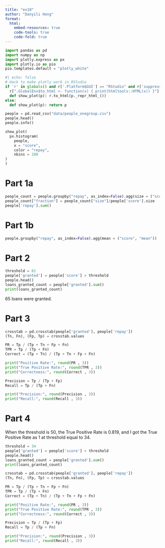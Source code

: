 ```yaml
---
title: "ex10"
author: "Danyili Hong"
format:
  html:
    embed-resources: true
    code-tools: true
    code-fold: true
---
```


```python
import pandas as pd
import numpy as np
import plotly.express as px
import plotly.io as pio
pio.templates.default = "plotly_white"
```

```python
#| echo: false
# Hack to make plotly work in RStudio
if 'r' in globals() and r['.Platform$GUI'] == "RStudio" and r['suppressMessages(requireNamespace("htmltools"))']:
  r[".GlobalEnv$to_html <- function(x) { print(htmltools::HTML(x)) }"] and None
  def show_plot(p): r.to_html(p._repr_html_())
else:
  def show_plot(p): return p
```

```python
people = pd.read_csv("data/people_onegroup.csv")
people.head()
people.info()
```

```python
show_plot(
  px.histogram(
    people,
    x = "score",
    color = "repay",
    nbins = 100 
)
)
```


# Part 1a
```python
people_count = people.groupby("repay", as_index=False).agg(size = ("score", "count"))
people_count["fraction"] = people_count["size"]/people['score'].size
people['repay'].sum()
```

# Part 1b
```python
people.groupby("repay", as_index=False).agg(mean = ("score", "mean"))
```

# Part 2
```python
threshold = 61
people['granted'] = people['score'] > threshold
people.head()
loans_granted_count = people['granted'].sum()
print(loans_granted_count)
```

65 loans were granted.

# Part 3
```python
crosstab = pd.crosstab(people['granted'], people['repay'])
(Tn, Fn), (Fp, Tp) = crosstab.values
```

```python
PR = Tp / (Tp + Tn + Fp + Fn)
TPR = Tp / (Tp + Fn)
Correct = (Tp + Tn) / (Tp + Tn + Fp + Fn)

print("Positive Rate:", round(PR , 3))
print("True Positive Rate:", round(TPR , 3))
print("Correctness:", round(Correct , 3))

Precision = Tp / (Tp + Fp)
Recall = Tp / (Tp + Fn)

print("Precision:", round(Precision , 3))
print("Recall:", round(Recall , 3))
```
# Part 4
When the threshold is 50, the True Positive Rate is 0.819, and I got the True Positive Rate as 1 at threshold equal to 34. 
```python
threshold = 34
people['granted'] = people['score'] > threshold
people.head()
loans_granted_count = people['granted'].sum()
print(loans_granted_count)

crosstab = pd.crosstab(people['granted'], people['repay'])
(Tn, Fn), (Fp, Tp) = crosstab.values

PR = Tp / (Tp + Tn + Fp + Fn)
TPR = Tp / (Tp + Fn)
Correct = (Tp + Tn) / (Tp + Tn + Fp + Fn)

print("Positive Rate:", round(PR , 3))
print("True Positive Rate:", round(TPR , 3))
print("Correctness:", round(Correct , 3))

Precision = Tp / (Tp + Fp)
Recall = Tp / (Tp + Fn)

print("Precision:", round(Precision , 3))
print("Recall:", round(Recall , 3))
```

